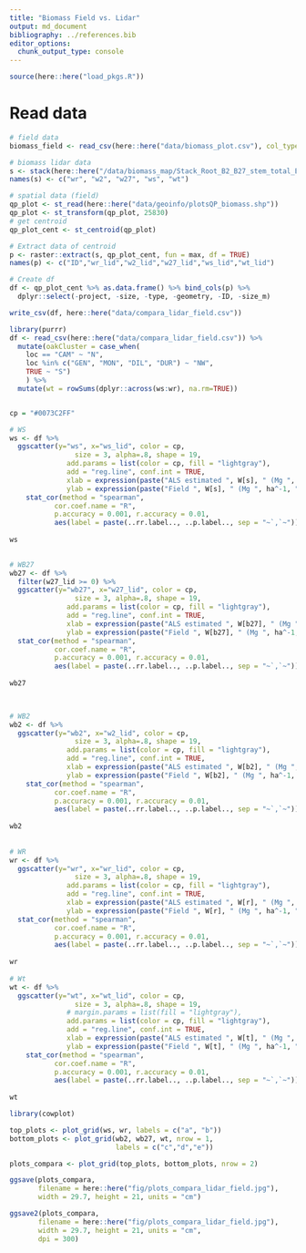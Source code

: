 ```yaml
---
title: "Biomass Field vs. Lidar"
output: md_document
bibliography: ../references.bib
editor_options: 
  chunk_output_type: console
---
```


```r
source(here::here("load_pkgs.R"))
```

# Read data 
```r
# field data 
biomass_field <- read_csv(here::here("data/biomass_plot.csv"), col_types = cols())

# biomass lidar data 
s <- stack(here::here("/data/biomass_map/Stack_Root_B2_B27_stem_total_ExtractQuercus.tif"))
names(s) <- c("wr", "w2", "w27", "ws", "wt")

# spatial data (field)
qp_plot <- st_read(here::here("data/geoinfo/plotsQP_biomass.shp")) 
qp_plot <- st_transform(qp_plot, 25830)
# get centroid 
qp_plot_cent <- st_centroid(qp_plot)

# Extract data of centroid 
p <- raster::extract(s, qp_plot_cent, fun = max, df = TRUE) 
names(p) <- c("ID","wr_lid","w2_lid","w27_lid","ws_lid","wt_lid")

# Create df  
df <- qp_plot_cent %>% as.data.frame() %>% bind_cols(p) %>% 
  dplyr::select(-project, -size, -type, -geometry, -ID, -size_m)

write_csv(df, here::here("data/compara_lidar_field.csv"))
```


```r
library(purrr)
df <- read_csv(here::here("data/compara_lidar_field.csv")) %>% 
  mutate(oakCluster = case_when(
    loc == "CAM" ~ "N", 
    loc %in% c("GEN", "MON", "DIL", "DUR") ~ "NW",
    TRUE ~ "S")
    ) %>% 
  mutate(wt = rowSums(dplyr::across(ws:wr), na.rm=TRUE))


cp = "#0073C2FF"

# WS 
ws <- df %>% 
  ggscatter(y="ws", x="ws_lid", color = cp, 
                size = 3, alpha=.8, shape = 19, 
              add.params = list(color = cp, fill = "lightgray"), 
              add = "reg.line", conf.int = TRUE, 
              xlab = expression(paste("ALS estimated ", W[s], " (Mg ", ha^-1, ")")),
              ylab = expression(paste("Field ", W[s], " (Mg ", ha^-1, ")"))) + 
    stat_cor(method = "spearman", 
           cor.coef.name = "R", 
           p.accuracy = 0.001, r.accuracy = 0.01, 
           aes(label = paste(..rr.label.., ..p.label.., sep = "~`,`~")))
  
ws
      

# WB27 
wb27 <- df %>% 
  filter(w27_lid >= 0) %>% 
  ggscatter(y="wb27", x="w27_lid", color = cp, 
                size = 3, alpha=.8, shape = 19, 
              add.params = list(color = cp, fill = "lightgray"), 
              add = "reg.line", conf.int = TRUE, 
              xlab = expression(paste("ALS estimated ", W[b27], " (Mg ", ha^-1, ")")),
              ylab = expression(paste("Field ", W[b27], " (Mg ", ha^-1, ")"))) + 
  stat_cor(method = "spearman", 
           cor.coef.name = "R", 
           p.accuracy = 0.001, r.accuracy = 0.01, 
           aes(label = paste(..rr.label.., ..p.label.., sep = "~`,`~")))
  
wb27
      


# WB2 
wb2 <- df %>% 
  ggscatter(y="wb2", x="w2_lid", color = cp, 
                size = 3, alpha=.8, shape = 19, 
              add.params = list(color = cp, fill = "lightgray"), 
              add = "reg.line", conf.int = TRUE, 
              xlab = expression(paste("ALS estimated ", W[b2], " (Mg ", ha^-1, ")")),
              ylab = expression(paste("Field ", W[b2], " (Mg ", ha^-1, ")"))) +
    stat_cor(method = "spearman", 
           cor.coef.name = "R", 
           p.accuracy = 0.001, r.accuracy = 0.01, 
           aes(label = paste(..rr.label.., ..p.label.., sep = "~`,`~")))
  
wb2
      
       
# WR 
wr <- df %>% 
  ggscatter(y="wr", x="wr_lid", color = cp, 
                size = 3, alpha=.8, shape = 19, 
              add.params = list(color = cp, fill = "lightgray"), 
              add = "reg.line", conf.int = TRUE, 
              xlab = expression(paste("ALS estimated ", W[r], " (Mg ", ha^-1, ")")),
              ylab = expression(paste("Field ", W[r], " (Mg ", ha^-1, ")"))) + 
  stat_cor(method = "spearman", 
           cor.coef.name = "R", 
           p.accuracy = 0.001, r.accuracy = 0.01, 
           aes(label = paste(..rr.label.., ..p.label.., sep = "~`,`~")))
  
wr
      
# Wt 
wt <- df %>% 
  ggscatter(y="wt", x="wt_lid", color = cp, 
                size = 3, alpha=.8, shape = 19, 
              # margin.params = list(fill = "lightgray"),
              add.params = list(color = cp, fill = "lightgray"), 
              add = "reg.line", conf.int = TRUE, 
              xlab = expression(paste("ALS estimated ", W[t], " (Mg ", ha^-1, ")")),
              ylab = expression(paste("Field ", W[t], " (Mg ", ha^-1, ")"))) + 
    stat_cor(method = "spearman", 
           cor.coef.name = "R", 
           p.accuracy = 0.001, r.accuracy = 0.01, 
           aes(label = paste(..rr.label.., ..p.label.., sep = "~`,`~")))
  
wt  


```

```r
library(cowplot)

top_plots <- plot_grid(ws, wr, labels = c("a", "b")) 
bottom_plots <- plot_grid(wb2, wb27, wt, nrow = 1, 
                          labels = c("c","d","e"))

plots_compara <- plot_grid(top_plots, bottom_plots, nrow = 2)

ggsave(plots_compara, 
       filename = here::here("fig/plots_compara_lidar_field.jpg"),
       width = 29.7, height = 21, units = "cm")

ggsave2(plots_compara, 
       filename = here::here("fig/plots_compara_lidar_field.jpg"),
       width = 29.7, height = 21, units = "cm",
       dpi = 300)
```











